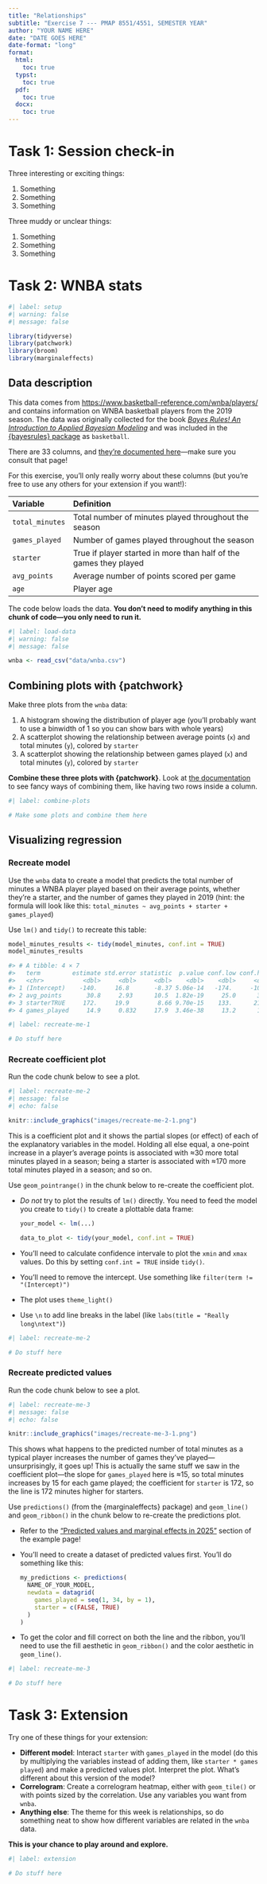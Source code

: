 ```yaml
---
title: "Relationships"
subtitle: "Exercise 7 --- PMAP 8551/4551, SEMESTER YEAR"
author: "YOUR NAME HERE"
date: "DATE GOES HERE"
date-format: "long"
format:
  html:
    toc: true
  typst:
    toc: true
  pdf:
    toc: true
  docx:
    toc: true
---
```


# Task 1: Session check-in

Three interesting or exciting things:

1. Something
2. Something
3. Something

Three muddy or unclear things:

1. Something
2. Something
3. Something


# Task 2: WNBA stats

```r
#| label: setup
#| warning: false
#| message: false

library(tidyverse)
library(patchwork)
library(broom)
library(marginaleffects)
```

## Data description

This data comes from <https://www.basketball-reference.com/wnba/players/> and contains information on WNBA basketball players from the 2019 season. The data was originally collected for the book [*Bayes Rules! An Introduction to Applied Bayesian Modeling*](https://www.bayesrulesbook.com/) and was included in the [{bayesrules} package](https://bayes-rules.github.io/bayesrules/docs/index.html) as `basketball`.

There are 33 columns, and [they're documented here](https://bayes-rules.github.io/bayesrules/docs/reference/basketball.html)---make sure you consult that page!

For this exercise, you'll only really worry about these columns (but you're free to use any others for your extension if you want!):

| Variable        | Definition                                                        |
|:----------------|:------------------------------------------------------------------|
| `total_minutes` | Total number of minutes played throughout the season              |
| `games_played`  | Number of games played throughout the season                      |
| `starter`       | True if player started in more than half of the games they played |
| `avg_points`    | Average number of points scored per game                          |
| `age`           | Player age                                                        |

The code below loads the data. **You don't need to modify anything in this chunk of code---you only need to run it.**

```r
#| label: load-data
#| warning: false
#| message: false

wnba <- read_csv("data/wnba.csv")
```

## Combining plots with {patchwork}

Make three plots from the `wnba` data:

1. A histogram showing the distribution of player age (you'll probably want to use a binwidth of 1 so you can show bars with whole years)
2. A scatterplot showing the relationship between average points (`x`) and total minutes (`y`), colored by `starter`
3. A scatterplot showing the relationship between games played (`x`) and total minutes (`y`), colored by `starter`

**Combine these three plots with {patchwork}**. Look at [the documentation](https://patchwork.data-imaginist.com/articles/guides/assembly.html) to see fancy ways of combining them, like having two rows inside a column.

```r
#| label: combine-plots

# Make some plots and combine them here
```


## Visualizing regression

### Recreate model

Use the `wnba` data to create a model that predicts the total number of minutes a WNBA player played based on their average points, whether they're a starter, and the number of games they played in 2019 (hint: the formula will look like this: `total_minutes ~ avg_points + starter + games_played`)

Use `lm()` and `tidy()` to recreate this table:

```r
model_minutes_results <- tidy(model_minutes, conf.int = TRUE)
model_minutes_results

#> # A tibble: 4 × 7
#>   term         estimate std.error statistic  p.value conf.low conf.high
#>   <chr>           <dbl>     <dbl>     <dbl>    <dbl>    <dbl>     <dbl>
#> 1 (Intercept)    -140.     16.8       -8.37 5.06e-14   -174.     -107. 
#> 2 avg_points       30.8     2.93      10.5  1.82e-19     25.0      36.6
#> 3 starterTRUE     172.     19.9        8.66 9.70e-15    133.      212. 
#> 4 games_played     14.9     0.832     17.9  3.46e-38     13.2      16.5
```

```r
#| label: recreate-me-1

# Do stuff here
```

### Recreate coefficient plot

Run the code chunk below to see a plot.

```r
#| label: recreate-me-2
#| message: false
#| echo: false

knitr::include_graphics("images/recreate-me-2-1.png")
```

This is a coefficient plot and it shows the partial slopes (or effect) of each of the explanatory variables in the model. Holding all else equal, a one-point increase in a player's average points is associated with ≈30 more total minutes played in a season; being a starter is associated with ≈170 more total minutes played in a season; and so on.

Use `geom_pointrange()` in the chunk below to re-create the coefficient plot.

- *Do not* try to plot the results of `lm()` directly. You need to feed the model you create to `tidy()` to create a plottable data frame:

  ```r
  your_model <- lm(...)

  data_to_plot <- tidy(your_model, conf.int = TRUE)
  ```

- You'll need to calculate confidence intervale to plot the `xmin` and `xmax` values. Do this by setting `conf.int = TRUE` inside `tidy()`.

- You'll need to remove the intercept. Use something like `filter(term != "(Intercept)")`

- The plot uses `theme_light()`

- Use `\n` to add line breaks in the label (like `labs(title = "Really long\ntext")`)

```r
#| label: recreate-me-2

# Do stuff here
```


### Recreate predicted values

Run the code chunk below to see a plot.

```r
#| label: recreate-me-3
#| message: false
#| echo: false

knitr::include_graphics("images/recreate-me-3-1.png")
```

This shows what happens to the predicted number of total minutes as a typical player increases the number of games they've played—unsurprisingly, it goes up! This is actually the same stuff we saw in the coefficient plot—the slope for `games_played` here is ≈15, so total minutes increases by 15 for each game played; the coefficient for `starter` is 172, so the line is 172 minutes higher for starters.

Use `predictions()` (from the {marginaleffects} package) and `geom_line()` and `geom_ribbon()` in the chunk below to re-create the predictions plot.

- Refer to the ["Predicted values and marginal effects in 2025"](https://datavizf25.classes.andrewheiss.com/example/07-example.html#predicted-values-and-marginal-effects-in-2025) section of the example page!

- You'll need to create a dataset of predicted values first. You'll do something like this:

  ```r
  my_predictions <- predictions(
    NAME_OF_YOUR_MODEL,
    newdata = datagrid(
      games_played = seq(1, 34, by = 1),
      starter = c(FALSE, TRUE)
    )
  )
  ```

- To get the color and fill correct on both the line and the ribbon, you'll need to use the fill aesthetic in `geom_ribbon()` and the color aesthetic in `geom_line()`.

```r
#| label: recreate-me-3

# Do stuff here
```


# Task 3: Extension

Try one of these things for your extension:

- **Different model**: Interact `starter` with `games_played` in the model (do this by multiplying the variables instead of adding them, like `starter * games played`) and make a predicted values plot. Interpret the plot. What's different about this version of the model?
- **Correlogram**: Create a correlogram heatmap, either with `geom_tile()` or with points sized by the correlation. Use any variables you want from `wnba`.
- **Anything else**: The theme for this week is relationships, so do something neat to show how different variables are related in the `wnba` data.

**This is your chance to play around and explore.**

```r
#| label: extension

# Do stuff here
```
